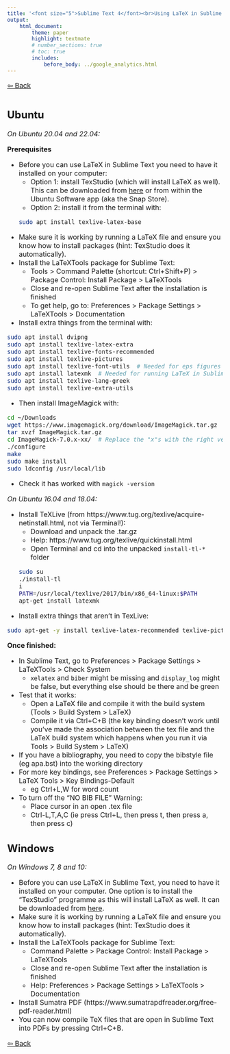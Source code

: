 ```yaml
---
title: '<font size="5">Sublime Text 4</font><br>Using LaTeX in Sublime Text'
output:
    html_document:
        theme: paper
        highlight: textmate
        # number_sections: true
        # toc: true
        includes:
            before_body: ../google_analytics.html
---
```


<font size="3">

[⇦ Back](../sublime_text.html)

{.tabset}
=========

Ubuntu
------

*On Ubuntu 20.04 and 22.04:*

**Prerequisites**

- Before you can use LaTeX in Sublime Text you need to have it installed on your computer:
    - Option 1: install TexStudio (which will install LaTeX as well). This can be downloaded from [here](https://www.texstudio.org/) or from within the Ubuntu Software app (aka the Snap Store).
    - Option 2: install it from the terminal with:
    ```bash
sudo apt install texlive-latex-base
    ```
- Make sure it is working by running a LaTeX file and ensure you know how to install packages (hint: TexStudio does it automatically).
- Install the LaTeXTools package for Sublime Text:
    - Tools > Command Palette (shortcut: Ctrl+Shift+P) > Package Control: Install Package > LaTeXTools
    - Close and re-open Sublime Text after the installation is finished
    - To get help, go to: Preferences > Package Settings > LaTeXTools > Documentation

- Install extra things from the terminal with:

```bash
sudo apt install dvipng
sudo apt install texlive-latex-extra
sudo apt install texlive-fonts-recommended
sudo apt install texlive-pictures
sudo apt install texlive-font-utils  # Needed for eps figures to work
sudo apt install latexmk  # Needed for running LaTeX in Sublime Text
sudo apt install texlive-lang-greek
sudo apt install texlive-extra-utils
```

- Then install ImageMagick with:

```bash
cd ~/Downloads
wget https://www.imagemagick.org/download/ImageMagick.tar.gz
tar xvzf ImageMagick.tar.gz
cd ImageMagick-7.0.x-xx/  # Replace the "x"s with the right version numbers
./configure
make
sudo make install
sudo ldconfig /usr/local/lib
```

- Check it has worked with `magick -version`

*On Ubuntu 16.04 and 18.04:*

- Install TeXLive (from https://www.tug.org/texlive/acquire-netinstall.html, not via Terminal!):
    + Download and unpack the .tar.gz
    + Help: https://www.tug.org/texlive/quickinstall.html
    + Open Terminal and cd into the unpacked `install-tl-*` folder
    ```bash
    sudo su
    ./install-tl
    i
    PATH=/usr/local/texlive/2017/bin/x86_64-linux:$PATH
    apt-get install latexmk
    ```
- Install extra things that aren't in TexLive:
```bash
sudo apt-get -y install texlive-latex-recommended texlive-pictures texlive-latex-extra
```

**Once finished:**

- In Sublime Text, go to Preferences > Package Settings > LaTeXTools > Check System
    - `xelatex` and `biber` might be missing and `display_log` might be false, but everything else should be there and be green
- Test that it works:
    - Open a LaTeX file and compile it with the build system (Tools > Build System > LaTeX)
    - Compile it via Ctrl+C+B (the key binding doesn't work until you've made the association between the tex file and the LaTeX build system which happens when you run it via Tools > Build System > LaTeX)
- If you have a bibliography, you need to copy the bibstyle file (eg apa.bst) into the working directory
- For more key bindings, see Preferences > Package Settings > LaTeX Tools > Key Bindings-Default
    - eg Ctrl+L,W for word count
- To turn off the "NO BIB FILE" Warning:
    - Place cursor in an open .tex file
    - Ctrl-L,T,A,C (ie press Ctrl+L, then press t, then press a, then press c)

Windows
-------
*On Windows 7, 8 and 10:*

- Before you can use LaTeX in Sublime Text, you need to have it installed on your computer. One option is to install the "TexStudio" programme as this will install LaTeX as well. It can be downloaded from [here](https://www.texstudio.org/).
- Make sure it is working by running a LaTeX file and ensure you know how to install packages (hint: TexStudio does it automatically).
- Install the LaTeXTools package for Sublime Text:
    - Command Palette > Package Control: Install Package > LaTeXTools
    - Close and re-open Sublime Text after the installation is finished
    - Help: Preferences > Package Settings > LaTeXTools > Documentation
- Install Sumatra PDF (https://www.sumatrapdfreader.org/free-pdf-reader.html)
- You can now compile TeX files that are open in Sublime Text into PDFs by pressing Ctrl+C+B.

[⇦ Back](../sublime_text.html)

</font>
